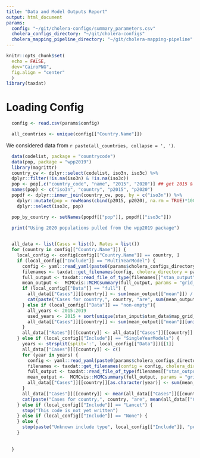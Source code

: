 ```yaml
---
title: "Data and Model Outputs Report"
output: html_document
params:
  config: "~/git/cholera-configs/summary_parameters.csv"
  cholera_configs_directory: "~/git/cholera-configs"
  cholera_mapping_pipeline_directory: "~/git/cholera-mapping-pipeline"
---
```

```r
knitr::opts_chunk$set(
  echo = FALSE,
  dev="CairoPNG",
  fig.align = "center"
  )
library(taxdat)
```

# Loading Config

```r
  config <- read.csv(params$config)

  all_countries <- unique(config[["Country.Name"]])
```

We considered data from `r paste(all_countries, collapse = ', ')`.

```r
  data(codelist, package = "countrycode")
  data(pop, package = "wpp2019")
  library(magrittr)
  country_cw <- dplyr::select(codelist, iso3n, iso3c) %>% 
  dplyr::filter(!is.na(iso3n) & !is.na(iso3c))
  pop <- pop[,c("country_code", "name", "2015", "2020")] ## get 2015 & 2020 estimates only
  names(pop) <- c("iso3n", "country", "p2015", "p2020")
  popdf <- dplyr::inner_join(country_cw, pop, by = c("iso3n")) %>%
    dplyr::mutate(pop = rowMeans(cbind(p2015, p2020), na.rm = TRUE)*1000) %>% ## mean of 2015 & 2020 pop estimates
    dplyr::select(iso3c, pop)

  pop_by_country <- setNames(popdf[["pop"]], popdf[["iso3c"]])

  print("Using 2020 populations pulled from the wpp2019 package")
  
```

```r
  all_data <- list(Cases = list(), Rates = list())
  for (country in config[["Country.Name"]]) {
    local_config <- config[config[["Country.Name"]] == country, ]
    if (local_config[["Include"]] == "MultiYearModel") {
      config <- yaml::read_yaml(paste0(params$cholera_configs_directory, "/2015_2019_full_base/", country, ".yml"))
      filenames <- taxdat::get_filenames(config, cholera_directory = params$cholera_mapping_pipeline_directory)
      full_output <- taxdat::read_file_of_type(filenames[["stan_output"]], "model.rand")
      mean_output <-  MCMCvis::MCMCsummary(full_output, params = "grid_cases", func = mean)
      if (local_config[["Data"]] == "full") {
        all_data[["Cases"]][[country]] <- sum(mean_output[["mean"]]) / (2019 - 2015 + 1)
        cat(paste("Cases for country,", country, "are", sum(mean_output[["mean"]], na.rm=TRUE)))
      } else if (local_config[["Data"]] == "non-empty"){
        all_years <- 2015:2019
        used_years <- 2015 + sort(unique(stan_input$stan_data$map_grid_time[stan_input$stan_data$map_loc_grid_grid])) - 1
        all_data[["Cases"]][[country]] <- sum(mean_output[["mean"]][unique(map_loc_grid_grid)]) / (length(used_years))
      }
      all_data[["Rates"]][[country]] <- all_data[["Cases"]][[country]] / pop_by_country[[country]]
    } else if (local_config[["Include"]] == "SingleYearModels") {
      years <- strsplit(split=':', local_config[["Data"]])[[1]]
      all_data[["Cases"]][[country]] <- c()
      for (year in years) {
        config <- yaml::read_yaml(paste0(params$cholera_configs_directory, "/single_year_configs/1cov/",year,"_poisson_big_1cov/config_", country, "_", year, "_", year, ".yml"))
        filenames <- taxdat::get_filenames(config = config, cholera_directory = params$cholera_mapping_pipeline_directory)
        full_output <- taxdat::read_file_of_type(filenames[["stan_output"]], "model.rand")
        mean_output <-  MCMCvis::MCMCsummary(full_output, params = "grid_cases", func = mean)
        all_data[["Cases"]][[country]][as.character(year)] <- sum(mean_output[["mean"]], na.rm = TRUE)
      }
      all_data[["Cases"]][[country]] <- mean(all_data[["Cases"]][[country]])
      cat(paste("Cases for country,", country, "are", mean(all_data[["Cases"]][[country]])))
    } else if (local_config[["Include"]] == "Lancet") {
      stop("This code is not yet written")
    } else if (local_config[["Include"]] == "None") {
    } else {
      stop(paste("Unknown include type", local_config[["Include"]], "permitted types are (MultiYearModel, SingleYearModel, Lancet, and None)"))
    }
  
    
  }
```
